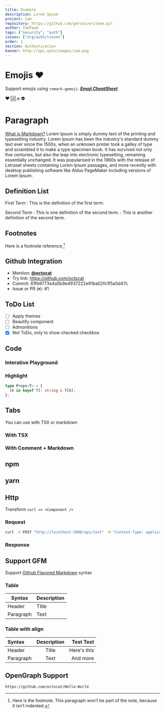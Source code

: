 ```yaml
---
title: Example
description: Lorem Ipsum
project: iam
repository: https://github.com/g4rcez/writeme.git
author: IamTeam
tags: ["security", "auth"]
issues: ["org/auth/issues"]
order: 1
section: Authentication
banner: http://api.xpto/images/iam.png
---
```


<TableOfContent />

# Emojis :heart:

Support emojis using `remark-gemoji`. [**_Emoji CheatSheet_**](https://www.webfx.com/tools/emoji-cheat-sheet/)

:heart: :id: :end: :alien:

# Paragraph

[What is Markdown?](https://www.markdownguide.org/extended-syntax/)
Lorem Ipsum is simply dummy text of the printing and typesetting industry. Lorem Ipsum has been the industry's standard dummy text ever since the 1500s, when an unknown printer took a galley of type and scrambled it to make a type specimen book. It has survived not only five centuries, but also the leap into electronic typesetting, remaining essentially unchanged. It was popularised in the 1960s with the release of Letraset sheets containing Lorem Ipsum passages, and more recently with desktop publishing software like Aldus PageMaker including versions of Lorem Ipsum.

## Definition List

First Term
: This is the definition of the first term.

Second Term
: This is one definition of the second term.
: This is another definition of the second term.

## Footnotes

Here is a footnote reference,[^1]

[^1]:
    Here is the footnote.
    This paragraph won’t be part of the note, because it
    isn’t indented.

## Github Integration

- Mention: [**@octocat**](https://github.com/octocat)
- Try link: https://github.com/octocat
- Commit: 61fb9773e4a5b9e4937222e91ba02fc1f5a0d47c
- Issue or PR (`#`): #1

## ToDo List

- [ ] Apply themes
- [ ] Beautify component
- [ ] Admonitions
- [x] Not ToDo, only to show checked checkbox

## Code

### Interative Playground

<Playground />

### Highlight

```typescript
type Props<T> = {
  [k in keyof T]: string & T[k];
};
```

## Tabs

You can use with TSX or markdown

### With TSX

<Tabs default="yarn">
  <Tab id="yarn">
    <CodeHighlight language="bash" code="yarn add -E @g4rcez/writeme" />
  </Tab>
  <Tab id="npm">
    <CodeHighlight language="bash" code="npm i -E @g4rcez/writeme" />
  </Tab>
</Tabs>

### With Comment + Markdown

<!--|tabs yarn-->

## npm

<CodeHighlight language="bash" code="npm i -E @g4rcez/writeme" />

## yarn

<CodeHighlight language="bash" code="yarn add -E @g4rcez/writeme" />

<!--/tabs-->

## Http

Transform `curl => <Component />`

### Request

```bash type=request
curl -X POST "http://localhost:3000/api/test" -H "Content-Type: application/json" -d '{"email":"write@me.com"}'
```

### Response

<HttpResponse />

## Support GFM

Support [Github Flavored Markdown](https://www.markdownguide.org/extended-syntax/) syntax

### Table

| Syntax    | Description |
| --------- | ----------- |
| Header    | Title       |
| Paragraph | Text        |

### Table with align

| Syntax    | Description |   Test Text |
| :-------- | :---------: | ----------: |
| Header    |    Title    | Here's this |
| Paragraph |    Text     |    And more |

## OpenGraph Support

```ogp type=ogp width=700px height=600px styles=justify-center
https://github.com/octocat/Hello-World
```
